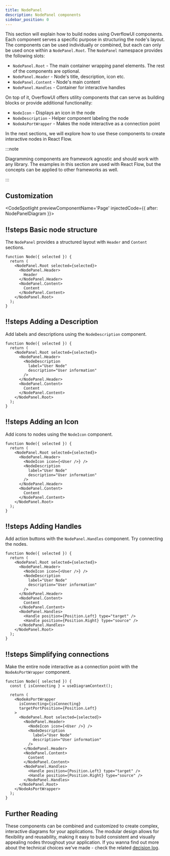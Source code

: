 ```yaml
---
title: NodePanel
description: NodePanel components
sidebar_position: 0
---
```



This section will explain how to build nodes using OverflowUI components.
Each component serves a specific purpose in structuring the node's layout.
The components can be used individually or combined, but each can only be used once within a `NodePanel.Root`.
The `NodePanel` namespace provides the following slots:

- `NodePanel.Root` - The main container wrapping panel elements. The rest of the components are optional.
- `NodePanel.Header` - Node's title, description, icon etc.
- `NodePanel.Content` - Node's main content
- `NodePanel.Handles` - Container for interactive handles

On top of it, OverflowUI offers utility components that can serve as building blocks or provide additional functionality:
- `NodeIcon` - Displays an icon in the node
- `NodeDescription` - Helper component labeling the node
- `NodeAsPortWrapper` - Makes the node interactive as a connection point

In the next sections, we will explore how to use these components to create interactive nodes in React Flow.

:::note

Diagramming components are framework agnostic and should work with any library.
The examples in this section are used with React Flow, but the concepts can be applied to other frameworks as well.

:::

## Customization

<CodeSpotlight previewComponentName='Page' injectedCode={{ after: NodePanelDiagram }}>

## !!steps Basic node structure

The `NodePanel` provides a structured layout with `Header` and `Content` sections.

```tsx ! example.ts
function Node({ selected }) {
  return (
    <NodePanel.Root selected={selected}>
      <NodePanel.Header>
        Header
      </NodePanel.Header>
      <NodePanel.Content>
        Content
      </NodePanel.Content>
    </NodePanel.Root>
  );
}
```

## !!steps Adding a Description

Add labels and descriptions using the `NodeDescription` component.

```tsx ! example.ts
function Node({ selected }) {
  return (
    <NodePanel.Root selected={selected}>
      <NodePanel.Header>
        <NodeDescription
          label="User Node"
          description="User information"
        />
      </NodePanel.Header>
      <NodePanel.Content>
        Content
      </NodePanel.Content>
    </NodePanel.Root>
  );
}
```

## !!steps Adding an Icon

Add icons to nodes using the `NodeIcon` component.

```tsx ! example.ts
function Node({ selected }) {
  return (
    <NodePanel.Root selected={selected}>
      <NodePanel.Header>
        <NodeIcon icon={<User />} />
        <NodeDescription
          label="User Node"
          description="User information"
        />
      </NodePanel.Header>
      <NodePanel.Content>
        Content
      </NodePanel.Content>
    </NodePanel.Root>
  );
}
```

## !!steps Adding Handles

Add action buttons with the `NodePanel.Handles` component. Try connecting the nodes.

```tsx ! example.ts
function Node({ selected }) {
  return (
    <NodePanel.Root selected={selected}>
      <NodePanel.Header>
        <NodeIcon icon={<User />} />
        <NodeDescription
          label="User Node"
          description="User information"
        />
      </NodePanel.Header>
      <NodePanel.Content>
        Content
      </NodePanel.Content>
      <NodePanel.Handles>
        <Handle position={Position.Left} type="target" />
        <Handle position={Position.Right} type="source" />
      </NodePanel.Handles>
    </NodePanel.Root>
  );
}
```

## !!steps Simplifying connections

Make the entire node interactive as a connection point with the `NodeAsPortWrapper` component.

```tsx ! example.ts
function Node({ selected }) {
  const { isConnecting } = useDiagramContext();

  return (
    <NodeAsPortWrapper
      isConnecting={isConnecting}
      targetPortPosition={Position.Left}
    >
      <NodePanel.Root selected={selected}>
        <NodePanel.Header>
          <NodeIcon icon={<User />} />
          <NodeDescription
            label="User Node"
            description="User information"
          />
        </NodePanel.Header>
        <NodePanel.Content>
          Content
        </NodePanel.Content>
        <NodePanel.Handles>
          <Handle position={Position.Left} type="target" />
          <Handle position={Position.Right} type="source" />
        </NodePanel.Handles>
      </NodePanel.Root>
    </NodeAsPortWrapper>
  );
}
```

</CodeSpotlight>

## Further Reading

These components can be combined and customized to create complex, interactive diagrams for your applications. The modular design allows for flexibility and reusability, making it easy to build consistent and visually appealing nodes throughout your application.
If you wanna find out more about the technical choices we've made - check the related [decision log](../../../generated-docs/decision-logs/nodes.decision-log.md).
